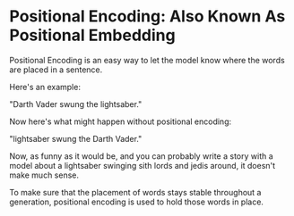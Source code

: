 # Positional Encoding: Also Known As Positional Embedding

Positional Encoding is an easy way to let the model know where the words are placed in a sentence.

Here's an example:

"Darth Vader swung the lightsaber."

Now here's what might happen without positional encoding:

"lightsaber swung the Darth Vader."

Now, as funny as it would be, and you can probably write a story with a model about a lightsaber swinging sith lords and jedis around, it doesn't make much sense.

To make sure that the placement of words stays stable throughout a generation, positional encoding is used to hold those words in place.